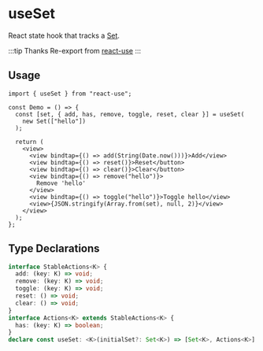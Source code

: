 # useSet

React state hook that tracks a [Set](https://developer.mozilla.org/en-US/docs/Web/JavaScript/Reference/Global_Objects/Set).

:::tip Thanks
Re-export from [react-use](https://github.com/streamich/react-use)
:::

## Usage

```tsx
import { useSet } from "react-use";

const Demo = () => {
  const [set, { add, has, remove, toggle, reset, clear }] = useSet(
    new Set(["hello"])
  );

  return (
    <view>
      <view bindtap={() => add(String(Date.now()))}>Add</view>
      <view bindtap={() => reset()}>Reset</button>
      <view bindtap={() => clear()}>Clear</button>
      <view bindtap={() => remove("hello")}>
        Remove 'hello'
      </view>
      <view bindtap={() => toggle("hello")}>Toggle hello</view>
      <view>{JSON.stringify(Array.from(set), null, 2)}</view>
    </view>
  );
};
```

## Type Declarations

```ts
interface StableActions<K> {
  add: (key: K) => void;
  remove: (key: K) => void;
  toggle: (key: K) => void;
  reset: () => void;
  clear: () => void;
}
interface Actions<K> extends StableActions<K> {
  has: (key: K) => boolean;
}
declare const useSet: <K>(initialSet?: Set<K>) => [Set<K>, Actions<K>];
```
